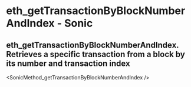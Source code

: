 # eth_getTransactionByBlockNumberAndIndex - Sonic

## eth_getTransactionByBlockNumberAndIndex. Retrieves a specific transaction from a block by its number and transaction index


<SonicMethod_getTransactionByBlockNumberAndIndex />
